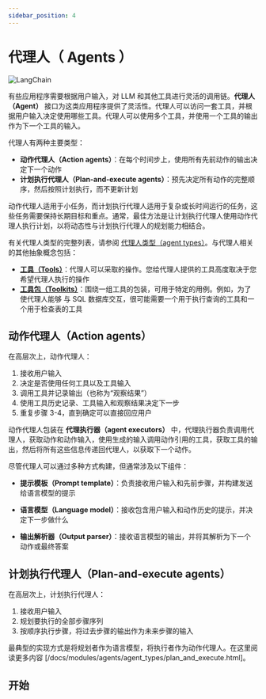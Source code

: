 ```yaml
---
sidebar_position: 4
---
```

# 代理人（ Agents ）

![LangChain](https://pica.zhimg.com/50/v2-56e8bbb52aa271012541c1fe1ceb11a2_r.gif 'LangChain中文网')


有些应用程序需要根据用户输入，对 LLM 和其他工具进行灵活的调用链。**代理人（Agent）** 接口为这类应用程序提供了灵活性。代理人可以访问一套工具，并根据用户输入决定使用哪些工具。代理人可以使用多个工具，并使用一个工具的输出作为下一个工具的输入。

代理人有两种主要类型：

- **动作代理人（Action agents）**：在每个时间步上，使用所有先前动作的输出决定下一个动作
- **计划执行代理人（Plan-and-execute agents）**：预先决定所有动作的完整顺序，然后按照计划执行，而不更新计划

动作代理人适用于小任务，而计划执行代理人适用于复杂或长时间运行的任务，这些任务需要保持长期目标和重点。通常，最佳方法是让计划执行代理人使用动作代理人执行计划，以将动态性与计划执行代理人的规划能力相结合。

有关代理人类型的完整列表，请参阅 [代理人类型（agent types）](/docs/modules/agents/agent_types/)。与代理人相关的其他抽象概念包括：
- [**工具（Tools）**](/docs/modules/agents/tools/)：代理人可以采取的操作。您给代理人提供的工具高度取决于您希望代理人执行的操作
- [**工具包（Toolkits）**](/docs/modules/agents/toolkits/)：围绕一组工具的包装，可用于特定的用例。例如，为了使代理人能够
  与 SQL 数据库交互，很可能需要一个用于执行查询的工具和一个用于检查表的工具

## 动作代理人（Action agents）

在高层次上，动作代理人：
1. 接收用户输入
2. 决定是否使用任何工具以及工具输入
3. 调用工具并记录输出（也称为“观察结果”）
4. 使用工具历史记录、工具输入和观察结果决定下一步
5. 重复步骤 3-4，直到确定可以直接回应用户

动作代理人包装在 **代理执行器（agent executors）** 中，代理执行器负责调用代理人，获取动作和动作输入，使用生成的输入调用动作引用的工具，获取工具的输出，然后将所有这些信息传递回代理人，以获取下一个动作。

尽管代理人可以通过多种方式构建，但通常涉及以下组件：

- **提示模板（Prompt template）**：负责接收用户输入和先前步骤，并构建发送给语言模型的提示
  
- **语言模型（Language model）**：接收包含用户输入和动作历史的提示，并决定下一步做什么
- **输出解析器（Output parser）**：接收语言模型的输出，并将其解析为下一个动作或最终答案

## 计划执行代理人（Plan-and-execute agents）

在高层次上，计划执行代理人：
1. 接收用户输入
2. 规划要执行的全部步骤序列
3. 按顺序执行步骤，将过去步骤的输出作为未来步骤的输入

最典型的实现方式是将规划者作为语言模型，将执行者作为动作代理人。在这里阅读更多内容 [/docs/modules/agents/agent_types/plan_and_execute.html]。

## 开始


<GetStarted/>